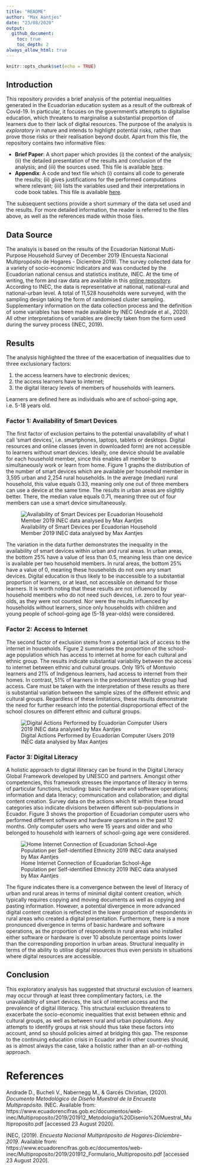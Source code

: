 ```yaml
---
title: "README"
author: "Max Aantjes"
date: "23/08/2020"
output:
  github_document:
    toc: true
    toc_depth: 2
always_allow_html: true
---
```


```r
knitr::opts_chunk$set(echo = TRUE)
```

## Introduction
This repository provides a brief analysis of the potential inequalities generated in the Ecuadorian education system as a result of the outbreak of Covid-19. In particular, it focuses on the government's attempts to digitalise education, which threatens to marginalise a substantial proportion of learners due to their lack of digital resources. The purpose of the analysis is *exploratory* in nature and intends to highlight potential risks, rather than prove those risks or their realisation beyond doubt. Apart from this file, the repository contains two informative files:  

* **Brief Paper**: A short paper which provides (i) the context of the analysis; (ii) the detailed presentation of the results and conclusion of the analysis; and (iii) the sources used. This file is available [here](https://github.com/MaxAantjes/Exp-Analysis-Exclusion-EDU-EC-COV19/blob/master/brief-paper.md). 
* **Appendix**: A code and text file which (i) contains all code to generate the results; (ii) gives justifications for the performed computations where relevant; (iii) lists the variables used and their interpretations in code book tables. This file is available [here](https://github.com/MaxAantjes/Exp-Analysis-Exclusion-EDU-EC-COV19/blob/master/appendix.md). 

The subsequent sections provide a short summary of the data set used and the results. For more detailed information, the reader is referred to the files above, as well as the references made within those files. 

## Data Source
The analsyis is based on the results of the Ecuadorian National Multi-Purpose Household Survey of December 2019 (Encuesta Nacional Multipropósito de Hogares - Diciembre 2019). The survey collected data for a variety of socio-economic indicators and was conducted by the Ecuadorian national census and statistics institute, INEC. At the time of writing, the form and raw data are available in this [online repository](https://www.ecuadorencifras.gob.ec/encuesta-nacional-multiproposito-de-hogares/). According to INEC, the data is representative at national, national-rural and national-urban level. A total of 11,528 households were surveyed, with the sampling design taking the form of randomised cluster sampling. Supplementary information on the data collection process and the definition of some variables has been made available by INEC (Andrade et al., 2020). All other interpretations of variables are directly taken from the form used during the survey process (INEC, 2019).

## Results
The analysis highlighted the three of the exacerbation of inequalities due to three exclusionary factors:  

(1) the access learners have to electronic devices;  
(2) the access learners have to internet;  
(3) the digital literacy levels of members of households with learners.  

Learners are defined here as individuals who are of school-going age, i.e. 5-18 years old.  

### Factor 1: Availability of Smart Devices
The first factor of exclusion pertains to the potential unavailability of what I call 'smart devices', i.e. smartphones, laptops, tablets or desktops. Digital resources and online classes (even in downloaded form) are not accessible to learners without smart devices. Ideally, one device should be available for each household member, since this enables all member to simultaneously work or learn from home. Figure 1 graphs the distribution of the number of smart devices which are available per household member in 3,595 urban and 2,254 rural households. In the average (median) rural household, this value equals 0.33, meaning only one out of three members can use a device at the same time. The results in urban areas are slightly better. There, the median value equals 0.71, meaning three out of four members can use a smart device simultaneously.

![Availability of Smart Devices per Ecuadorian Household Member 2019 INEC data analysed by Max Aantjes](Figure_1.png)

The variation in the data further demonstrates the inequality in the availability of smart devices within urban and rural areas. In urban areas, the bottom 25% have a value of less than 0.5, meaning less than one device is available per two household members. In rural areas, the bottom 25% have a value of 0, meaning these households do not own any smart devices. Digital education is thus likely to be inaccessible to a substantial proportion of learners, or at least, not accessible on demand for those learners. It is worth noting that these results are not influenced by household members who do not need such devices, i.e. zero to four year-olds, as they were not counted. Nor were the results influenced by households without learners, since only households with children and young people of school-going age (5-18 year-olds) were considered.  

### Factor 2: Access to Internet
The second factor of exclusion stems from a potential lack of access to the internet in households. Figure 2 summarises the proportion of the school-age population which has access to internet at home for each cultural and ethnic group. The results indicate substantial variability between the access to internet between ethnic and cultural groups. Only 19% of Montuvio learners and 21% of Indigenous learners, had access to internet from their homes. In contrast, 51% of learners in the predominant Mestizo group had access. Care must be taken with the interpretation of these results as there is substantial variation between the sample sizes of the different ethnic and cultural groups. Regardless of these limitations, these results demonstrate the need for further research into the potential disproportional effect of the school closures on different ethnic and cultural groups.

![Digital Actions Performed by Ecuadorian Computer Users 2019 INEC data analysed by Max Aantjes](Figure_2.png)

### Factor 3: Digital Literacy
A holistic approach to digital illiteracy can be found in the Digital Literacy Global Framework developed by UNESCO and partners. Amongst other competencies, this framework stresses the importance of literacy in terms of particular functions, including: basic hardware and software operations; information and data literacy; communication and collaboration; and digital content creation. Survey data on the actions which fit within these broad categories also indicate divisions between different sub-populations in Ecuador. Figure 3 shows the proportion of Ecuadorian computer users who performed different software and hardware operations in the past 12 months. Only computer users who were 15 years and older and who belonged to household with learners of school-going age were considered. 

![Home Internet Connection of Ecuadorian School-Age Population per Self-identified Ethnicity 2019 INEC data analysed by Max Aantjes](Figure_3.png)

The figure indicates there is a convergence between the level of literacy of urban and rural areas in terms of minimal digital content creation, which typically requires copying and moving documents as well as copying and pasting information. However, a potential divergence in more advanced digital content creation is reflected in the lower proportion of respondents in rural areas who created a digital presentation. Furthermore, there is a more pronounced divergence in terms of basic hardware and software operations, as the proportion of respondents in rural areas who installed either software or hardware is over 10 absolute percentage points lower than the corresponding proportion in urban areas. Structural inequality in terms of the ability to utilise digital resources thus even persists in situations where digital resources are accessible.

## Conclusion
This exploratory analysis has suggested that structural exclusion of learners may occur through at least three complimentary factors, i.e. the unavailability of smart devices, the lack of internet access and the prevalence of digital illiteracy. This structural exclusion threatens to exacerbate the socio-economic inequalities that exist between ethnic and cultural groups, as well as between rural and urban populations. Any attempts to identify groups at risk should thus take these factors into account, annd so should policies aimed at bridging this gap. The response to the continuing education crisis in Ecuador and in other countries should, as is almost always the case, take a holistic rather than an all-or-nothing approach.   

# References  

Andrade D., Bucheli V., Nabernegg M., & Garcés Christian, (2020). *Documento Metodológico de Diseño Muestral de la Encuesta Multipropósito*. INEC. Available from: https://www.ecuadorencifras.gob.ec/documentos/web-inec/Multiproposito/2019/201912_Metodologia%20Disenio%20Muestral_Multiproposito.pdf [accessed 23 August 2020]. 

INEC, (2019). *Encuesta Nacional Multipróposito de Hogares-Diciembre-2019*. Available from: https://www.ecuadorencifras.gob.ec/documentos/web-inec/Multiproposito/2019/201912_Formulario_Multiproposito.pdf [accessed 23 August 2020].  